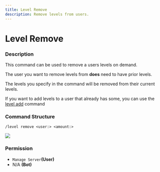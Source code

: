 ```yaml
---
title: Level Remove
description: Remove levels from users.
---
```


# Level Remove
### Description

This command can be used to remove a users levels on demand.

The user you want to remove levels from **does** need to have prior levels.

The levels you specify in the command will be removed from their current levels.

If you want to add levels to a user that already has some, you can use the [level add](level-add.md) command

### Command Structure

```
/level remove <user:> <amount:>
```

![](https://i.imgur.com/REnvWX6.png)

### **Permission**

* `Manage Server`**(User)**
* N/A **(Bot)**
